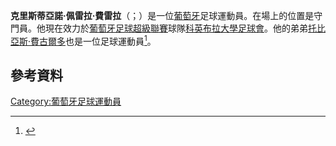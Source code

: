 '''克里斯蒂亞諾·佩雷拉·費雷拉'''（{{lang-pt|Cristiano Pereira Figueiredo}}；{{bd|1990年|11月29日}}）是一位[[葡萄牙|葡萄牙]]足球運動員。在場上的位置是守門員。他現在效力於[[葡萄牙足球超級聯賽|葡萄牙足球超級聯賽]]球隊[[科英布拉大學足球會|科英布拉大學足球會]]。他的弟弟[[托比亞斯·費古爾多|托比亞斯·費古爾多]]也是一位足球運動員<ref>{{cite web|url=http://www.record.xl.pt/Futebol/Nacional/1a_liga/Sporting/interior.aspx?content_id=927491|title=Tobias Figueiredo e... irmão Cristiano à conversa|trans_title=Tobias Figueiredo and... brother Cristiano chatting|publisher=Record|language=pt|date=26 January 2015|accessdate=3 May 2015|deadurl=yes|archiveurl=https://web.archive.org/web/20150129013214/http://www.record.xl.pt/Futebol/Nacional/1a_liga/Sporting/interior.aspx?content_id=927491|archivedate=2015年1月29日}}</ref>。
==參考資料==
{{Reflist}}

{{DEFAULTSORT: Figueiredo, Cristiano Pereira}}
[[Category:葡萄牙足球運動員|Category:葡萄牙足球運動員]]